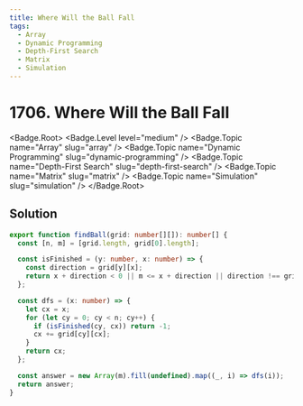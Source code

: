 ```yaml
---
title: Where Will the Ball Fall
tags:
  - Array
  - Dynamic Programming
  - Depth-First Search
  - Matrix
  - Simulation
---
```


# 1706. Where Will the Ball Fall

<Badge.Root>
  <Badge.Level level="medium" />
  <Badge.Topic name="Array" slug="array" />
  <Badge.Topic name="Dynamic Programming" slug="dynamic-programming" />
  <Badge.Topic name="Depth-First Search" slug="depth-first-search" />
  <Badge.Topic name="Matrix" slug="matrix" />
  <Badge.Topic name="Simulation" slug="simulation" />
</Badge.Root>

## Solution

```typescript filename="solution.ts" copy
export function findBall(grid: number[][]): number[] {
  const [n, m] = [grid.length, grid[0].length];

  const isFinished = (y: number, x: number) => {
    const direction = grid[y][x];
    return x + direction < 0 || m <= x + direction || direction !== grid[y][x + direction];
  };

  const dfs = (x: number) => {
    let cx = x;
    for (let cy = 0; cy < n; cy++) {
      if (isFinished(cy, cx)) return -1;
      cx += grid[cy][cx];
    }
    return cx;
  };

  const answer = new Array(m).fill(undefined).map((_, i) => dfs(i));
  return answer;
}
```

<ProblemLink
  codingSite="leetcode"
  href="https://leetcode.com/problems/where-will-the-ball-fall/"
  title="Where Will the Ball Fall"
/>
